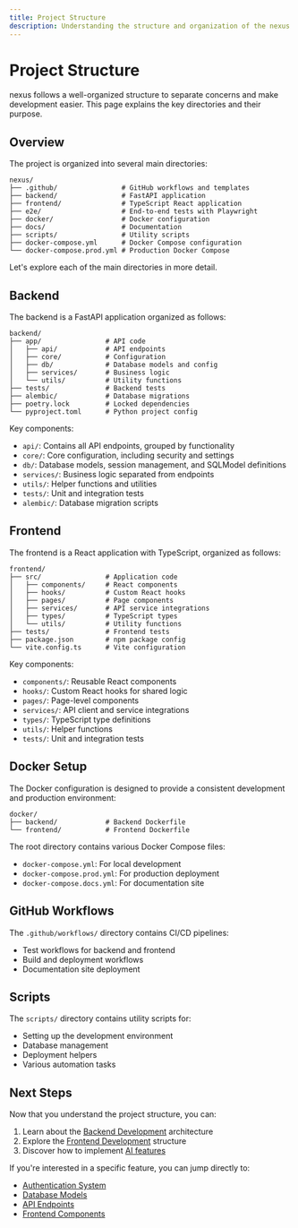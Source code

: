 ```yaml
---
title: Project Structure
description: Understanding the structure and organization of the nexus project.
---
```


# Project Structure

nexus follows a well-organized structure to separate concerns and make development easier. This page explains the key directories and their purpose.

## Overview

The project is organized into several main directories:

```
nexus/
├── .github/                # GitHub workflows and templates
├── backend/                # FastAPI application
├── frontend/               # TypeScript React application
├── e2e/                    # End-to-end tests with Playwright
├── docker/                 # Docker configuration
├── docs/                   # Documentation
├── scripts/                # Utility scripts
├── docker-compose.yml      # Docker Compose configuration
└── docker-compose.prod.yml # Production Docker Compose
```

Let's explore each of the main directories in more detail.

## Backend

The backend is a FastAPI application organized as follows:

```
backend/
├── app/                # API code
│   ├── api/            # API endpoints
│   ├── core/           # Configuration
│   ├── db/             # Database models and config
│   ├── services/       # Business logic
│   └── utils/          # Utility functions
├── tests/              # Backend tests
├── alembic/            # Database migrations
├── poetry.lock         # Locked dependencies
└── pyproject.toml      # Python project config
```

Key components:
- `api/`: Contains all API endpoints, grouped by functionality
- `core/`: Core configuration, including security and settings
- `db/`: Database models, session management, and SQLModel definitions
- `services/`: Business logic separated from endpoints
- `utils/`: Helper functions and utilities
- `tests/`: Unit and integration tests
- `alembic/`: Database migration scripts

## Frontend

The frontend is a React application with TypeScript, organized as follows:

```
frontend/
├── src/                # Application code
│   ├── components/     # React components
│   ├── hooks/          # Custom React hooks
│   ├── pages/          # Page components
│   ├── services/       # API service integrations
│   ├── types/          # TypeScript types
│   └── utils/          # Utility functions
├── tests/              # Frontend tests
├── package.json        # npm package config
└── vite.config.ts      # Vite configuration
```

Key components:
- `components/`: Reusable React components
- `hooks/`: Custom React hooks for shared logic
- `pages/`: Page-level components
- `services/`: API client and service integrations
- `types/`: TypeScript type definitions
- `utils/`: Helper functions
- `tests/`: Unit and integration tests

## Docker Setup

The Docker configuration is designed to provide a consistent development and production environment:

```
docker/
├── backend/            # Backend Dockerfile
└── frontend/           # Frontend Dockerfile
```

The root directory contains various Docker Compose files:
- `docker-compose.yml`: For local development
- `docker-compose.prod.yml`: For production deployment
- `docker-compose.docs.yml`: For documentation site

## GitHub Workflows

The `.github/workflows/` directory contains CI/CD pipelines:
- Test workflows for backend and frontend
- Build and deployment workflows
- Documentation site deployment

## Scripts

The `scripts/` directory contains utility scripts for:
- Setting up the development environment
- Database management
- Deployment helpers
- Various automation tasks

## Next Steps

Now that you understand the project structure, you can:

1. Learn about the [Backend Development](/en/docs/backend) architecture
2. Explore the [Frontend Development](/en/docs/frontend) structure
3. Discover how to implement [AI features](/en/docs/ai-integration)

If you're interested in a specific feature, you can jump directly to:
- [Authentication System](/en/docs/backend/authentication)
- [Database Models](/en/docs/backend/database)
- [API Endpoints](/en/docs/backend/api-endpoints)
- [Frontend Components](/en/docs/frontend/components)
